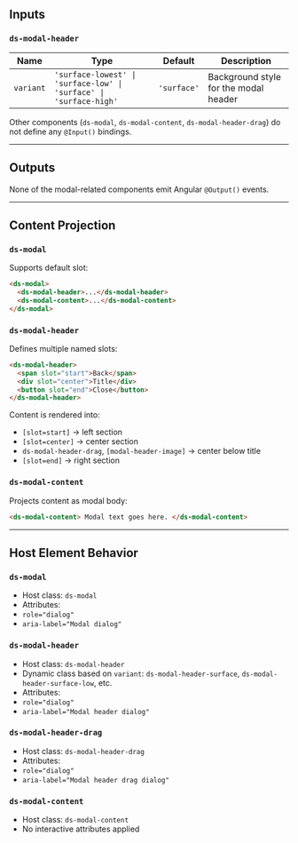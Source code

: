 ## Inputs

### `ds-modal-header`

| Name      | Type                                                               | Default     | Description                           |
| --------- | ------------------------------------------------------------------ | ----------- | ------------------------------------- |
| `variant` | `'surface-lowest' \| 'surface-low' \| 'surface' \| 'surface-high'` | `'surface'` | Background style for the modal header |

Other components (`ds-modal`, `ds-modal-content`, `ds-modal-header-drag`) do not define any `@Input()` bindings.

---

## Outputs

None of the modal-related components emit Angular `@Output()` events.

---

## Content Projection

### `ds-modal`

Supports default slot:

```html
<ds-modal>
  <ds-modal-header>...</ds-modal-header>
  <ds-modal-content>...</ds-modal-content>
</ds-modal>
```

### `ds-modal-header`

Defines multiple named slots:

```html
<ds-modal-header>
  <span slot="start">Back</span>
  <div slot="center">Title</div>
  <button slot="end">Close</button>
</ds-modal-header>
```

Content is rendered into:

- `[slot=start]` → left section
- `[slot=center]` → center section
- `ds-modal-header-drag`, `[modal-header-image]` → center below title
- `[slot=end]` → right section

### `ds-modal-content`

Projects content as modal body:

```html
<ds-modal-content> Modal text goes here. </ds-modal-content>
```

---

## Host Element Behavior

### `ds-modal`

- Host class: `ds-modal`
- Attributes:
- `role="dialog"`
- `aria-label="Modal dialog"`

### `ds-modal-header`

- Host class: `ds-modal-header`
- Dynamic class based on `variant`: `ds-modal-header-surface`, `ds-modal-header-surface-low`, etc.
- Attributes:
- `role="dialog"`
- `aria-label="Modal header dialog"`

### `ds-modal-header-drag`

- Host class: `ds-modal-header-drag`
- Attributes:
- `role="dialog"`
- `aria-label="Modal header drag dialog"`

### `ds-modal-content`

- Host class: `ds-modal-content`
- No interactive attributes applied
